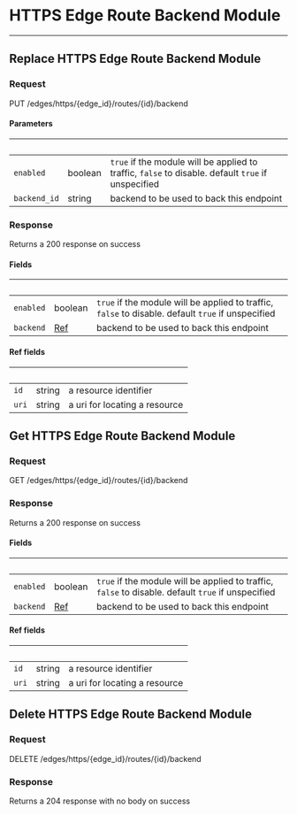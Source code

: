 
# HTTPS Edge Route Backend Module

---

## Replace HTTPS Edge Route Backend Module

### Request

PUT /edges/https/{edge_id}/routes/{id}/backend

<EdgeRouteBackendModuleReplaceRequest />

#### Parameters

| &nbsp;       | &nbsp;  | &nbsp;                                                                                             |
| ------------ | ------- | -------------------------------------------------------------------------------------------------- |
| `enabled`    | boolean | `true` if the module will be applied to traffic, `false` to disable. default `true` if unspecified |
| `backend_id` | string  | backend to be used to back this endpoint                                                           |

### Response

Returns a 200 response on success

<EdgeRouteBackendModuleReplaceResponse />

#### Fields

| &nbsp;    | &nbsp;                                                   | &nbsp;                                                                                             |
| --------- | -------------------------------------------------------- | -------------------------------------------------------------------------------------------------- |
| `enabled` | boolean                                                  | `true` if the module will be applied to traffic, `false` to disable. default `true` if unspecified |
| `backend` | [Ref](#api-edge-route-backend-module-replace-fields-ref) | backend to be used to back this endpoint                                                           |

#### Ref fields

| &nbsp; | &nbsp; | &nbsp;                        |
| ------ | ------ | ----------------------------- |
| `id`   | string | a resource identifier         |
| `uri`  | string | a uri for locating a resource |

## Get HTTPS Edge Route Backend Module

### Request

GET /edges/https/{edge_id}/routes/{id}/backend

<EdgeRouteBackendModuleGetRequest />

### Response

Returns a 200 response on success

<EdgeRouteBackendModuleGetResponse />

#### Fields

| &nbsp;    | &nbsp;                                               | &nbsp;                                                                                             |
| --------- | ---------------------------------------------------- | -------------------------------------------------------------------------------------------------- |
| `enabled` | boolean                                              | `true` if the module will be applied to traffic, `false` to disable. default `true` if unspecified |
| `backend` | [Ref](#api-edge-route-backend-module-get-fields-ref) | backend to be used to back this endpoint                                                           |

#### Ref fields

| &nbsp; | &nbsp; | &nbsp;                        |
| ------ | ------ | ----------------------------- |
| `id`   | string | a resource identifier         |
| `uri`  | string | a uri for locating a resource |

## Delete HTTPS Edge Route Backend Module

### Request

DELETE /edges/https/{edge_id}/routes/{id}/backend

<EdgeRouteBackendModuleDeleteRequest />

### Response

Returns a 204 response with no body on success
